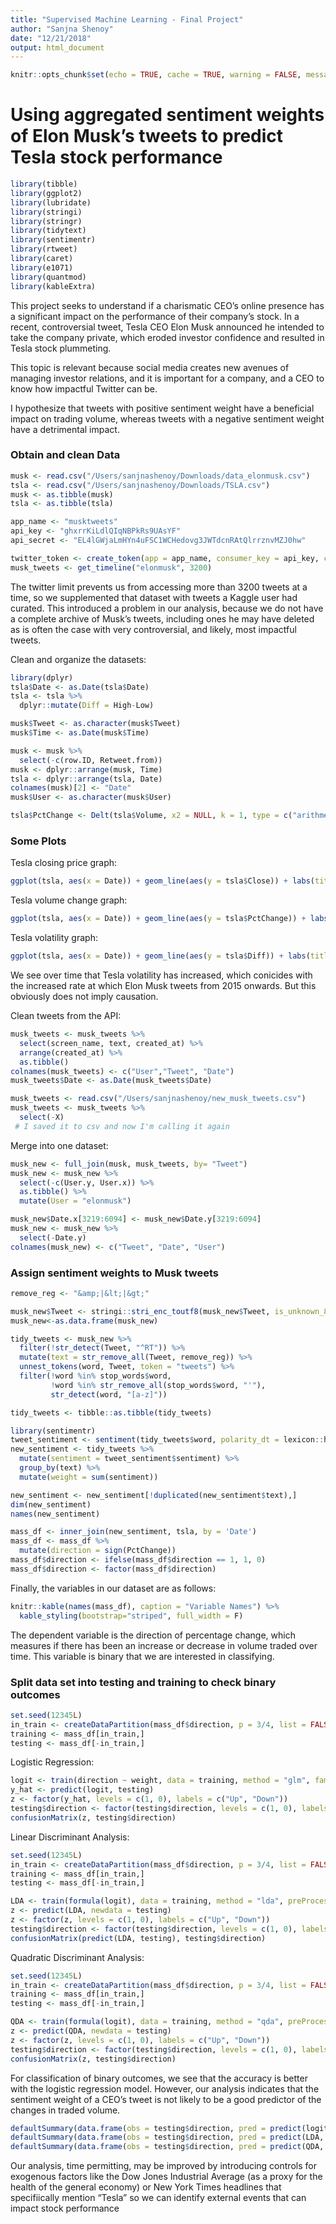 ```yaml
---
title: "Supervised Machine Learning - Final Project"
author: "Sanjna Shenoy"
date: "12/21/2018"
output: html_document
---
```


```r
knitr::opts_chunk$set(echo = TRUE, cache = TRUE, warning = FALSE, message = FALSE, cache.lazy = FALSE)
```

# Using aggregated sentiment weights of Elon Musk's tweets to predict Tesla stock performance

```r
library(tibble)
library(ggplot2)
library(lubridate)
library(stringi)
library(stringr)
library(tidytext)
library(sentimentr)
library(rtweet)
library(caret)
library(e1071)
library(quantmod)
library(kableExtra)
```

This project seeks to understand if a charismatic CEO's online presence has a significant impact on the performance of their company's stock. In a recent, controversial tweet, Tesla CEO Elon Musk announced he intended to take the company private, which eroded investor confidence and resulted in Tesla stock plummeting. 

This topic is relevant because social media creates new avenues of managing investor relations, and it is important for a company, and a CEO to know how impactful Twitter can be.

I hypothesize that tweets with positive sentiment weight have a beneficial impact on trading volume, whereas tweets with a negative sentiment weight have a detrimental impact.

### Obtain and clean Data 
```r
musk <- read.csv("/Users/sanjnashenoy/Downloads/data_elonmusk.csv")
tsla <- read.csv("/Users/sanjnashenoy/Downloads/TSLA.csv")
musk <- as.tibble(musk)
tsla <- as.tibble(tsla)
```

```r
app_name <- "musktweets"
api_key <- "ghxrrKiLdlQIqNBPkRs9UAsYF"
api_secret <- "EL4lGWjaLmHYn4uFSC1WCHedovg3JWTdcnRAtQlrrznvMZJ0hw"
```

```r
twitter_token <- create_token(app = app_name, consumer_key = api_key, consumer_secret = api_secret)
musk_tweets <- get_timeline("elonmusk", 3200)
```
The twitter limit prevents us from accessing more than 3200 tweets at a time, so we supplemented that dataset with tweets a Kaggle user had curated. This introduced a problem in our analysis, because we do not have a complete archive of Musk's tweets, including ones he may have deleted as is often the case with very controversial, and likely, most impactful tweets.

Clean and organize the datasets:
```r
library(dplyr)
tsla$Date <- as.Date(tsla$Date)
tsla <- tsla %>%
  dplyr::mutate(Diff = High-Low)

musk$Tweet <- as.character(musk$Tweet)
musk$Time <- as.Date(musk$Time)

musk <- musk %>%
  select(-c(row.ID, Retweet.from))
musk <- dplyr::arrange(musk, Time)
tsla <- dplyr::arrange(tsla, Date)
colnames(musk)[2] <- "Date"
musk$User <- as.character(musk$User)

tsla$PctChange <- Delt(tsla$Volume, x2 = NULL, k = 1, type = c("arithmetic"))
```
### Some Plots

Tesla closing price graph:
```r
ggplot(tsla, aes(x = Date)) + geom_line(aes(y = tsla$Close)) + labs(title = "Tesla Closing Price Change") + ylab("Tesla Closing Price")
```
Tesla volume change graph:

```r
ggplot(tsla, aes(x = Date)) + geom_line(aes(y = tsla$PctChange)) + labs(title = "Tesla Percentage change in Volume traded") + ylab("Volume Change")
```

Tesla volatility graph:
```r
ggplot(tsla, aes(x = Date)) + geom_line(aes(y = tsla$Diff)) + labs(title = "Difference between high and low") + ylab("Diff (Volatility)")
```
We see over time that Tesla volatility has increased, which conicides with the increased rate at which Elon Musk tweets from 2015 onwards. But this obviously does not imply causation.

Clean tweets from the API:
```r
musk_tweets <- musk_tweets %>%
  select(screen_name, text, created_at) %>%
  arrange(created_at) %>%
  as.tibble()
colnames(musk_tweets) <- c("User","Tweet", "Date")
musk_tweets$Date <- as.Date(musk_tweets$Date)
```

```r
musk_tweets <- read.csv("/Users/sanjnashenoy/new_musk_tweets.csv")
musk_tweets <- musk_tweets %>%
  select(-X)
 # I saved it to csv and now I'm calling it again
```

Merge into one dataset:
```r
musk_new <- full_join(musk, musk_tweets, by= "Tweet")
musk_new <- musk_new %>%
  select(-c(User.y, User.x)) %>%
  as.tibble() %>%
  mutate(User = "elonmusk")

musk_new$Date.x[3219:6094] <- musk_new$Date.y[3219:6094]
musk_new <- musk_new %>%
  select(-Date.y)
colnames(musk_new) <- c("Tweet", "Date", "User")
```

### Assign sentiment weights to Musk tweets
```r
remove_reg <- "&amp;|&lt;|&gt;"

musk_new$Tweet <- stringi::stri_enc_toutf8(musk_new$Tweet, is_unknown_8bit=TRUE)
musk_new<-as.data.frame(musk_new)

tidy_tweets <- musk_new %>% 
  filter(!str_detect(Tweet, "^RT")) %>%
  mutate(text = str_remove_all(Tweet, remove_reg)) %>%
  unnest_tokens(word, Tweet, token = "tweets") %>%
  filter(!word %in% stop_words$word,
         !word %in% str_remove_all(stop_words$word, "'"),
         str_detect(word, "[a-z]"))

tidy_tweets <- tibble::as.tibble(tidy_tweets)
```

```r
library(sentimentr)
tweet_sentiment <- sentiment(tidy_tweets$word, polarity_dt = lexicon::hash_sentiment_jockers_rinker)
new_sentiment <- tidy_tweets %>%
  mutate(sentiment = tweet_sentiment$sentiment) %>%
  group_by(text) %>%
  mutate(weight = sum(sentiment))

new_sentiment <- new_sentiment[!duplicated(new_sentiment$text),]
dim(new_sentiment)
names(new_sentiment)
```

```r
mass_df <- inner_join(new_sentiment, tsla, by = 'Date')
mass_df <- mass_df %>%
  mutate(direction = sign(PctChange))
mass_df$direction <- ifelse(mass_df$direction == 1, 1, 0)
mass_df$direction <- factor(mass_df$direction)
```
Finally, the variables in our dataset are as follows:
```r
knitr::kable(names(mass_df), caption = "Variable Names") %>%
  kable_styling(bootstrap="striped", full_width = F)
```
The dependent variable is the direction of percentage change, which measures if there has been an increase or decrease in volume traded over time. This variable is binary that we are interested in classifying.

### Split data set into testing and training to check binary outcomes

```r
set.seed(12345L)
in_train <- createDataPartition(mass_df$direction, p = 3/4, list = FALSE)
training <- mass_df[in_train,]
testing <- mass_df[-in_train,]
```

Logistic Regression:
```r
logit <- train(direction ~ weight, data = training, method = "glm", family =binomial(link = "logit"))
y_hat <- predict(logit, testing)
z <- factor(y_hat, levels = c(1, 0), labels = c("Up", "Down"))
testing$direction <- factor(testing$direction, levels = c(1, 0), labels = c("Up", "Down"))
confusionMatrix(z, testing$direction)
```

Linear Discriminant Analysis:
```r
set.seed(12345L)
in_train <- createDataPartition(mass_df$direction, p = 3/4, list = FALSE)
training <- mass_df[in_train,]
testing <- mass_df[-in_train,]

LDA <- train(formula(logit), data = training, method = "lda", preProcess = c("center", "scale"))
z <- predict(LDA, newdata = testing)
z <- factor(z, levels = c(1, 0), labels = c("Up", "Down"))
testing$direction <- factor(testing$direction, levels = c(1, 0), labels = c("Up", "Down"))
confusionMatrix(predict(LDA, testing), testing$direction)
```

Quadratic Discriminant Analysis:
```r
set.seed(12345L)
in_train <- createDataPartition(mass_df$direction, p = 3/4, list = FALSE)
training <- mass_df[in_train,]
testing <- mass_df[-in_train,]

QDA <- train(formula(logit), data = training, method = "qda", preProcess = c("center", "scale"))
z <- predict(QDA, newdata = testing)
z <- factor(z, levels = c(1, 0), labels = c("Up", "Down"))
testing$direction <- factor(testing$direction, levels = c(1, 0), labels = c("Up", "Down"))
confusionMatrix(z, testing$direction)
```

For classification of binary outcomes, we see that the accuracy is better with the logistic regression model. However, our analysis indicates that the sentiment weight of a CEO's tweet is not likely to be a good predictor of the changes in traded volume.

```r
defaultSummary(data.frame(obs = testing$direction, pred = predict(logit, newdata = testing)))
defaultSummary(data.frame(obs = testing$direction, pred = predict(LDA, newdata = testing)))
defaultSummary(data.frame(obs = testing$direction, pred = predict(QDA, newdata = testing)))
```

Our analysis, time permitting, may be improved by introducing controls for exogenous factors like the Dow Jones Industrial Average (as a proxy for the health of the general economy) or New York Times headlines that specifiically mention "Tesla" so we can identify external events that can impact stock performance
